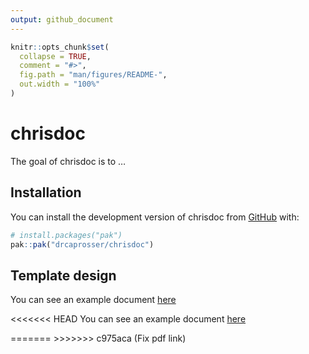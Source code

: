 ```yaml
---
output: github_document
---
```


<!-- README.md is generated from README.Rmd. Please edit that file -->

```r
knitr::opts_chunk$set(
  collapse = TRUE,
  comment = "#>",
  fig.path = "man/figures/README-",
  out.width = "100%"
)
```

# chrisdoc

<!-- badges: start -->
<!-- badges: end -->

The goal of chrisdoc is to ...

## Installation

You can install the development version of chrisdoc from [GitHub](https://github.com/) with:

``` r
# install.packages("pak")
pak::pak("drcaprosser/chrisdoc")
```

## Template design

You can see an example document [here](inst/examples/chrisdoc_example.pdf?raw=1)

<<<<<<< HEAD
You can see an example document [here](inst/examples/chrisdoc_example.pdf?raw=1)

=======
>>>>>>> c975aca (Fix pdf link)
